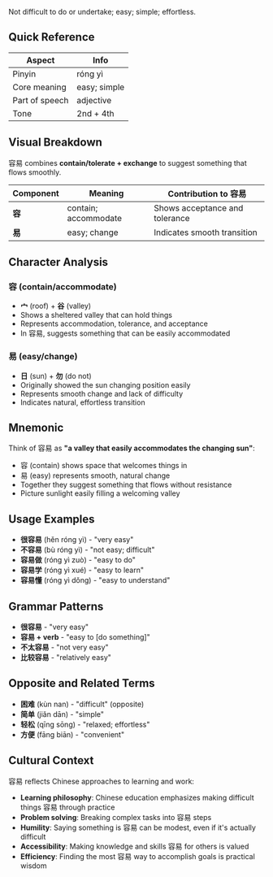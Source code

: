Not difficult to do or undertake; easy; simple; effortless.

## Quick Reference

| Aspect         | Info         |
| -------------- | ------------ |
| Pinyin         | róng yì      |
| Core meaning   | easy; simple |
| Part of speech | adjective    |
| Tone           | 2nd + 4th    |

## Visual Breakdown

容易 combines **contain/tolerate + exchange** to suggest something that flows smoothly.

| Component | Meaning              | Contribution to 容易           |
| --------- | -------------------- | ------------------------------ |
| **容**    | contain; accommodate | Shows acceptance and tolerance |
| **易**    | easy; change         | Indicates smooth transition    |

## Character Analysis

### 容 (contain/accommodate)

- **宀** (roof) + **谷** (valley)
- Shows a sheltered valley that can hold things
- Represents accommodation, tolerance, and acceptance
- In 容易, suggests something that can be easily accommodated

### 易 (easy/change)

- **日** (sun) + **勿** (do not)
- Originally showed the sun changing position easily
- Represents smooth change and lack of difficulty
- Indicates natural, effortless transition

## Mnemonic

Think of 容易 as **"a valley that easily accommodates the changing sun"**:

- 容 (contain) shows space that welcomes things in
- 易 (easy) represents smooth, natural change
- Together they suggest something that flows without resistance
- Picture sunlight easily filling a welcoming valley

## Usage Examples

- **很容易** (hěn róng yì) - "very easy"
- **不容易** (bù róng yì) - "not easy; difficult"
- **容易做** (róng yì zuò) - "easy to do"
- **容易学** (róng yì xué) - "easy to learn"
- **容易懂** (róng yì dǒng) - "easy to understand"

## Grammar Patterns

- **很容易** - "very easy"
- **容易 + verb** - "easy to [do something]"
- **不太容易** - "not very easy"
- **比较容易** - "relatively easy"

## Opposite and Related Terms

- **困难** (kùn nan) - "difficult" (opposite)
- **简单** (jiǎn dān) - "simple"
- **轻松** (qīng sōng) - "relaxed; effortless"
- **方便** (fāng biān) - "convenient"

## Cultural Context

容易 reflects Chinese approaches to learning and work:

- **Learning philosophy**: Chinese education emphasizes making difficult things 容易 through
  practice
- **Problem solving**: Breaking complex tasks into 容易 steps
- **Humility**: Saying something is 容易 can be modest, even if it's actually difficult
- **Accessibility**: Making knowledge and skills 容易 for others is valued
- **Efficiency**: Finding the most 容易 way to accomplish goals is practical wisdom
